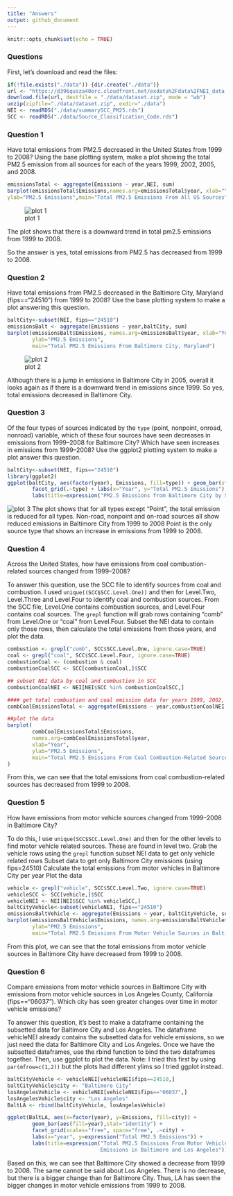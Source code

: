 ```yaml
---
title: "Answers"
output: github_document
---
```


```r
knitr::opts_chunk$set(echo = TRUE)
```
### Questions

First, let's download and read the files:
```r
if(!file.exists("./data")) {dir.create("./data")}
url <- "https://d396qusza40orc.cloudfront.net/exdata%2Fdata%2FNEI_data.zip"
download.file(url, destfile = "./data/dataset.zip", mode = "wb")
unzip(zipfile="./data/dataset.zip", exdir="./data")
NEI <- readRDS("./data/summarySCC_PM25.rds")
SCC <- readRDS("./data/Source_Classification_Code.rds")
```


### Question 1

Have total emissions from PM2.5 decreased in the United States from 1999 to 2008? Using the base plotting system, make a plot showing the total PM2.5 emission from all sources for each of the years 1999, 2002, 2005, and 2008.

```r
emissionsTotal <- aggregate(Emissions ~ year,NEI, sum)
barplot(emissionsTotal$Emissions,names.arg=emissionsTotal$year, xlab="Year",
ylab="PM2.5 Emissions",main="Total PM2.5 Emissions From All US Sources")
```

![plot 1](https://github.com/schwaie/Course_4-project_2/blob/master/plot1.png)

The plot shows that there is a downward trend in total pm2.5 emissions from 1999 to 2008. 

So the answer is yes, total emissions from PM2.5 has decreased from 1999 to 2008. 

### Question 2

Have total emissions from PM2.5 decreased in the Baltimore City, Maryland (fips=="24510") from 1999 to 2008? Use the base plotting system to make a plot answering this question.

```r
baltCity<-subset(NEI, fips=="24510")
emissionsBalt <- aggregate(Emissions ~ year,baltCity, sum)
barplot(emissionsBalt$Emissions, names.arg=emissionsBalt$year, xlab="Year", 
        ylab="PM2.5 Emissions", 
        main="Total PM2.5 Emissions From Baltimore City, Maryland")
```

![plot 2](https://github.com/schwaie/Course_4-project_2/blob/master/plot2.png)

Although there is a jump in emissions in Baltimore City in 2005, overall it looks again as if there is a downward trend in emissions since 1999. So yes, total emissions decreased in Baltimore City. 

### Question 3

Of the four types of sources indicated by the ```type``` (point, nonpoint, onroad, nonroad) variable, which of these four sources have seen decreases in emissions from 1999–2008 for Baltimore City? Which have seen increases in emissions from 1999–2008? Use the ggplot2 plotting system to make a plot answer this question.

```r
baltCity<-subset(NEI, fips=="24510")
library(ggplot2)
ggplot(baltCity, aes(factor(year), Emissions, fill=type)) + geom_bar(stat="identity") + 
        facet_grid(.~type) + labs(x="Year", y="Total PM2.5 Emissions") + 
        labs(title=expression("PM2.5 Emissions from Baltimore City by Source Type"))
```

![plot 3](https://github.com/schwaie/Course_4-project_2/blob/master/plot3.png)
The plot shows that for all types except "Point", the total emission is reduced for all types. 
Non-road, nonpoint and on-road sources all show reduced emissions in Baltimore City from 1999 to 2008
Point is the only source type that shows an increase in emissions from 1999 to 2008. 

### Question 4

Across the United States, how have emissions from coal combustion-related sources changed from 1999–2008?

To answer this question, use the SCC file to identify sources from coal and combustion.
I used ```unique((SCC$SCC.Level.One))``` and then for Level.Two, Level.Three and Level.Four to identify coal and combustion sources. 
From the SCC file, Level.One contains combustion sources, and Level.Four contains coal sources. The ```grepl``` function will grab rows containing "comb" from Level.One or "coal" from Level.Four. 
Subset the NEI data to contain only those rows, then calculate the total emissions from those years, and plot the data. 

```r
combustion <- grepl("comb", SCC$SCC.Level.One, ignore.case=TRUE)
coal <- grepl("coal", SCC$SCC.Level.Four, ignore.case=TRUE)
combustionCoal <- (combustion & coal)
combustionCoalSCC <- SCC[combustionCoal,]$SCC

## subset NEI data by coal and combustion in SCC
combustionCoalNEI <- NEI[NEI$SCC %in% combustionCoalSCC,]

#### get total combustion and coal emission data for years 1999, 2002, 2005, 2008
combCoalEmissionsTotal <- aggregate(Emissions ~ year,combustionCoalNEI, sum)

##plot the data
barplot(
        combCoalEmissionsTotal$Emissions,
        names.arg=combCoalEmissionsTotal$year,
        xlab="Year",
        ylab="PM2.5 Emissions",
        main="Total PM2.5 Emissions From Coal Combustion-Related Sources"
)
```

From this, we can see that the total emissions from coal combustion-related sources has decreased from 1999 to 2008. 

### Question 5
How have emissions from motor vehicle sources changed from 1999–2008 in Baltimore City?

To do this, I use ```unique(SCC$SCC.Level.One)``` and then for the other levels to find motor vehicle related sources. These are found in level two.
Grab the vehicle rows using the ```grepl``` function
subset NEI data to get only vehicle related rows
Subset data to get only Baltimore City emissions (using fips=24510)
Calculate the total emissions from motor vehicles in Baltimore City per year
Plot the data

```r
vehicle <- grepl("vehicle", SCC$SCC.Level.Two, ignore.case=TRUE)
vehicleSCC <- SCC[vehicle,]$SCC
vehicleNEI <- NEI[NEI$SCC %in% vehicleSCC,]
baltCityVehicle<-subset(vehicleNEI, fips=="24510")
emissionsBaltVehicle <- aggregate(Emissions ~ year, baltCityVehicle, sum)
barplot(emissionsBaltVehicle$Emissions, names.arg=emissionsBaltVehicle$year, xlab="Year", 
        ylab="PM2.5 Emissions", 
        main="Total PM2.5 Emissions From Motor Vehicle Sources in Baltimore City, Maryland")
```

From this plot, we can see that the total emissions from motor vehicle sources in Baltimore City have decreased from 1999 to 2008. 

### Question 6
Compare emissions from motor vehicle sources in Baltimore City with emissions from motor vehicle sources in Los Angeles County, California (fips=="06037"). Which city has seen greater changes over time in motor vehicle emissions?

To answer this question, it's best to make a dataframe containing the subsetted data for Baltimore City and Los Angeles. The dataframe vehicleNEI already contains the subsetted data for vehicle emissions, so we just need the data for Baltimore City and Los Angeles. 
Once we have the subsetted dataframes, use the rbind function to bind the two dataframes together. 
Then, use ggplot to plot the data.
Note: I tried this first by using ```par(mfrow=c(1,2))``` but the plots had different ylims so I tried ggplot instead. 

```r
baltCityVehicle <- vehicleNEI[vehicleNEI$fips==24510,]
baltCityVehicle$city <- "Baltimore City"
losAngelesVehicle <- vehicleNEI[vehicleNEI$fips=="06037",]
losAngelesVehicle$city <- "Los Angeles"
BaltLA <- rbind(baltCityVehicle, losAngelesVehicle)

ggplot(BaltLA, aes(x=factor(year), y=Emissions, fill=city)) +
        geom_bar(aes(fill=year),stat="identity") +
        facet_grid(scales="free", space="free", .~city) +
        labs(x="year", y=expression("Total PM2.5 Emissions")) + 
        labs(title=expression("Total PM2.5 Emissions From Motor Vehicle Source 
                              Emissions in Baltimore and Los Angeles"))
```

Based on this, we can see that Baltimore City showed a decrease from 1999 to 2008. The same cannot be said about Los Angeles. There is no decrease, but there is a bigger change than for Baltimore City. Thus, LA has seen the bigger changes in motor vehicle emissions from 1999 to 2008. 

